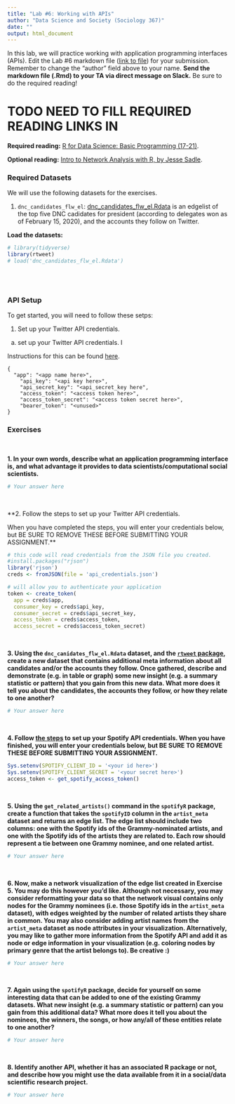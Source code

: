 ```yaml
---
title: "Lab #6: Working with APIs"
author: "Data Science and Society (Sociology 367)"
date: ""
output: html_document
---
```



In this lab, we will practice working with application programming interfaces (APIs). Edit the Lab #6 markdown file ([link to file](https://github.com/dssoc/dssoc.github.io/raw/master/assignments/Lab_6.Rmd)) for your submission. Remember to change the "author" field above to your name. **Send the markdown file (.Rmd) to your TA via direct message on Slack.** Be sure to do the required reading!

# TODO NEED TO FILL REQUIRED READING LINKS IN

**Required reading:** [R for Data Science: Basic Programming (17-21)](https://r4ds.had.co.nz/program-intro.html).

**Optional reading:** [Intro to Network Analysis with R, by Jesse Sadle](https://www.jessesadler.com/post/network-analysis-with-r/).



### Required Datasets

We will use the following datasets for the exercises.

(1) `dnc_candidates_flw_el`: [dnc_candidates_flw_el.Rdata](https://github.com/dssoc/dssoc.github.io/raw/master/datasets/dnc_candidates_flw_el.Rdata) is an edgelist of the top five DNC cadidates for president (according to delegates won as of February 15, 2020), and the accounts they follow on Twitter.


**Load the datasets:**
```r
# library(tidyverse)
library(rtweet)
# load('dnc_candidates_flw_el.Rdata')
```
<br/><br/>


### API Setup

To get started, you will need to follow these setps:

1. Set up your Twitter API credentials.

(a) set up your Twitter API credentials. I


Instructions for this can be found [here](https://cran.r-project.org/web/packages/rtweet/vignettes/auth.html).



```
{
  "app": "<app name here>",
	"api_key": "<api key here>",
	"api_secret_key": "<api_secret_key here",
	"access_token": "<access token here>",
	"access_token_secret": "<access token secret here>",
	"bearer_token": "<unused>"
}
```

### Exercises
<br/>

**1. In your own words, describe what an application programming interface is, and what advantage it provides to data scientists/computational social scientists.**

```r
# Your answer here
```
<br/>

**2. Follow the steps to set up your Twitter API credentials. 

When you have completed the steps, you will enter your credentials below, but BE SURE TO REMOVE THESE BEFORE SUBMITTING YOUR ASSIGNMENT.**
```r

# this code will read credentials from the JSON file you created.
#install.packages("rjson")
library('rjson')
creds <- fromJSON(file = 'api_credentials.json')

# will allow you to authenticate your application
token <- create_token(
  app = creds$app,
  consumer_key = creds$api_key,
  consumer_secret = creds$api_secret_key,
  access_token = creds$access_token,
  access_secret = creds$access_token_secret)
```
<br/>

**3. Using the `dnc_canidates_flw_el.Rdata` dataset, and the [`rtweet` package](https://cloud.r-project.org/web/packages/rtweet/rtweet.pdf), create a new dataset that contains additional meta information about all candidates and/or the accounts they follow. Once gathered, describe and demonstrate (e.g. in table or graph) some new insight (e.g. a summary statistic or pattern) that you gain from this new data. What more does it tell you about the candidates, the accounts they follow, or how they relate to one another?**
```r
# Your answer here
```
<br/>

**4. Follow [the steps](https://github.com/charlie86/spotifyr) to set up your Spotify API credentials. When you have finished, you will enter your credentials below, but BE SURE TO REMOVE THESE BEFORE SUBMITTING YOUR ASSIGNMENT.**
```r
Sys.setenv(SPOTIFY_CLIENT_ID = '<your id here>')
Sys.setenv(SPOTIFY_CLIENT_SECRET = '<your secret here>')
access_token <- get_spotify_access_token()
```
<br/>

**5. Using the `get_related_artists()` command in the `spotifyR` package, create a function that takes the `spotifyID` column in the `artist_meta` dataset and returns an edge list. The edge list should include two columns: one with the Spotify ids of the Grammy-nominated artists, and one with the Spotify ids of the artists they are related to. Each row should represent a tie between one Grammy nominee, and one related artist.**
```r
# Your answer here
```
<br/>

**6. Now, make a network visualization of the edge list created in Exercise 5. You may do this however you'd like. Although not necessary, you may consider reformatting your data so that the network visual contains only nodes for the Grammy nominees (i.e. those Spotify ids in the `artist_meta` dataset), with edges weighted by the number of related artists they share in common. You may also consider adding artist names from the `artist_meta` dataset as node attributes in your visualization. Alternatively, you may like to gather more information from the Spotify API and add it as node or edge information in your visualization (e.g. coloring nodes by primary genre that the artist belongs to). Be creative :)**
```r
# Your answer here
```
<br/>


**7. Again using the `spotifyR` package, decide for yourself on some interesting data that can be added to one of the existing Grammy datasets. What new insight (e.g. a summary statistic or pattern) can you gain from this additional data? What more does it tell you about the nominees, the winners, the songs, or how any/all of these entities relate to one another?**
```r
# Your answer here
```
<br/>

**8. Identify another API, whether it has an associated R package or not, and describe how you might use the data available from it in a social/data scientific research project.**
```r
# Your answer here
```

